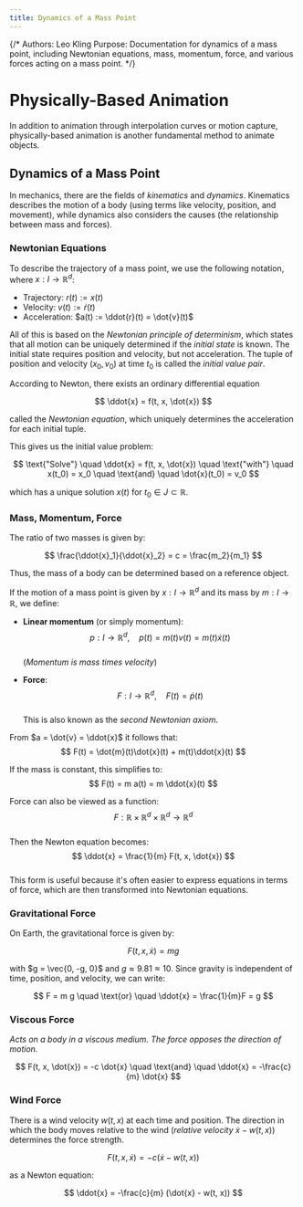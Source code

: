 ```yaml
---
title: Dynamics of a Mass Point
---
```


{/*
Authors: Leo Kling
Purpose: Documentation for dynamics of a mass point, including Newtonian equations, mass, momentum, force, and various forces acting on a mass point.
*/}

# Physically-Based Animation

In addition to animation through interpolation curves or motion capture, physically-based animation is another fundamental method to animate objects.

## Dynamics of a Mass Point

In mechanics, there are the fields of _kinematics_ and _dynamics_. Kinematics describes the motion of a body (using terms like velocity, position, and movement), while dynamics also considers the causes (the relationship between mass and forces).

### Newtonian Equations

To describe the trajectory of a mass point, we use the following notation, where $x: I \rightarrow \mathbb{R}^d$:
- Trajectory: $r(t) := x(t)$
- Velocity: $v(t) := \dot{r}(t)$
- Acceleration: $a(t) := \ddot{r}(t) = \dot{v}(t)$

All of this is based on the _Newtonian principle of determinism_, which states that all motion can be uniquely determined if the _initial state_ is known. The initial state requires position and velocity, but not acceleration. The tuple of position and velocity $(x_0, v_0)$ at time $t_0$ is called the _initial value pair_.

According to Newton, there exists an ordinary differential equation

$$
\ddot{x} = f(t, x, \dot{x})
$$

called the _Newtonian equation_, which uniquely determines the acceleration for each initial tuple.

This gives us the initial value problem:

$$
\text{"Solve"} \quad \ddot{x} = f(t, x, \dot{x}) \quad \text{"with"} \quad x(t_0) = x_0 \quad \text{and} \quad \dot{x}(t_0) = v_0
$$

which has a unique solution $x(t)$ for $t_0 \in J \subset \mathbb{R}$.

### Mass, Momentum, Force

The ratio of two masses is given by:

$$
\frac{\ddot{x}_1}{\ddot{x}_2} = c = \frac{m_2}{m_1}
$$

Thus, the mass of a body can be determined based on a reference object.

If the motion of a mass point is given by $x: I \rightarrow \mathbb{R}^d$ and its mass by $m: I \rightarrow \mathbb{R}$, we define:

- **Linear momentum** (or simply momentum):  
  $$p: I \rightarrow \mathbb{R}^d, \quad p(t) = m(t) v(t) = m(t) \dot{x}(t)$$  
  (_Momentum is mass times velocity_)

- **Force**:  
  $$F: I \rightarrow \mathbb{R}^d, \quad F(t) = \dot{p}(t)$$  
  This is also known as the _second Newtonian axiom_.

From $a = \dot{v} = \ddot{x}$ it follows that:  
$$
F(t) = \dot{m}(t)\dot{x}(t) + m(t)\ddot{x}(t)
$$

If the mass is constant, this simplifies to:  
$$
F(t) = m a(t) = m \ddot{x}(t)
$$

Force can also be viewed as a function:  
$$
F: \mathbb{R} \times \mathbb{R}^d \times \mathbb{R}^d \rightarrow \mathbb{R}^d
$$  
Then the Newton equation becomes:  
$$
\ddot{x} = \frac{1}{m} F(t, x, \dot{x})
$$  
This form is useful because it's often easier to express equations in terms of force, which are then transformed into Newtonian equations.

### Gravitational Force

On Earth, the gravitational force is given by:

$$
F(t, x, \dot{x}) = m g
$$

with $g = \vec{0, -g, 0}$ and $g \approx 9.81 \approx 10$. Since gravity is independent of time, position, and velocity, we can write:

$$
F = m g \quad \text{or} \quad \ddot{x} = \frac{1}{m}F = g
$$

### Viscous Force

_Acts on a body in a viscous medium. The force opposes the direction of motion._

$$
F(t, x, \dot{x}) = -c \dot{x} \quad \text{and} \quad \ddot{x} = -\frac{c}{m} \dot{x}
$$

### Wind Force

There is a wind velocity $w(t, x)$ at each time and position. The direction in which the body moves relative to the wind (_relative velocity_ $\dot{x} - w(t, x)$) determines the force strength.

$$
F(t, x, \dot{x}) = -c(\dot{x} - w(t, x))
$$

as a Newton equation:

$$
\ddot{x} = -\frac{c}{m} (\dot{x} - w(t, x))
$$
